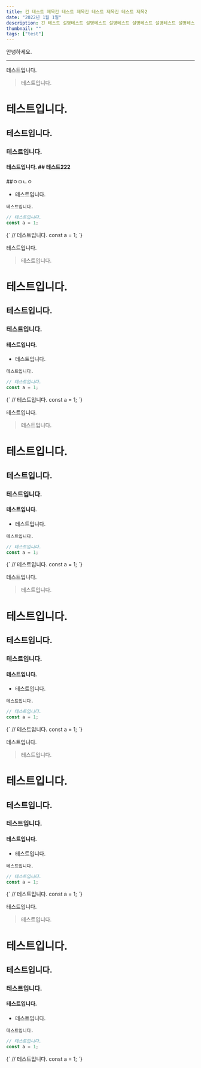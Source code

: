 ```yaml
---
title: 긴 테스트 제목긴 테스트 제목긴 테스트 제목긴 테스트 제목2
date: "2022년 1월 1일"
description: 긴 테스트 설명테스트 설명테스트 설명테스트 설명테스트 설명테스트 설명테스트 설명2
thumbnail: ""
tags: ["test"]
---
```


안녕하세요.<br/>

---

테스트입니다.

> 테스트입니다.

# 테스트입니다.

## 테스트입니다.

### 테스트입니다.

#### 테스트입니다. ## 테스트222

##ㅇㅁㄴㅇ

- 테스트입니다.

`테스트입니다.`

```js
// 테스트입니다.
const a = 1;
```

<SyntaxHighlighter language="javascript">
  {`
    // 테스트입니다.
    const a = 1;
  `}
</SyntaxHighlighter>

테스트입니다.

> 테스트입니다.

# 테스트입니다.

## 테스트입니다.

### 테스트입니다.

#### 테스트입니다.

- 테스트입니다.

`테스트입니다.`

```js
// 테스트입니다.
const a = 1;
```

<SyntaxHighlighter language="javascript">
  {`
    // 테스트입니다.
    const a = 1;
  `}
</SyntaxHighlighter>

테스트입니다.

> 테스트입니다.

# 테스트입니다.

## 테스트입니다.

### 테스트입니다.

#### 테스트입니다.

- 테스트입니다.

`테스트입니다.`

```js
// 테스트입니다.
const a = 1;
```

<SyntaxHighlighter language="javascript">
  {`
    // 테스트입니다.
    const a = 1;
  `}
</SyntaxHighlighter>

테스트입니다.

> 테스트입니다.

# 테스트입니다.

## 테스트입니다.

### 테스트입니다.

#### 테스트입니다.

- 테스트입니다.

`테스트입니다.`

```js
// 테스트입니다.
const a = 1;
```

<SyntaxHighlighter language="javascript">
  {`
    // 테스트입니다.
    const a = 1;
  `}
</SyntaxHighlighter>

테스트입니다.

> 테스트입니다.

# 테스트입니다.

## 테스트입니다.

### 테스트입니다.

#### 테스트입니다.

- 테스트입니다.

`테스트입니다.`

```js
// 테스트입니다.
const a = 1;
```

<SyntaxHighlighter language="javascript">
  {`
    // 테스트입니다.
    const a = 1;
  `}
</SyntaxHighlighter>

테스트입니다.

> 테스트입니다.

# 테스트입니다.

## 테스트입니다.

### 테스트입니다.

#### 테스트입니다.

- 테스트입니다.

`테스트입니다.`

```js
// 테스트입니다.
const a = 1;
```

<SyntaxHighlighter language="javascript">
  {`
    // 테스트입니다.
    const a = 1;
  `}
</SyntaxHighlighter>
